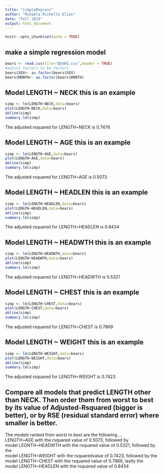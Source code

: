 ```yaml
---
title: "simpleRegress"
author: "Mikaela Michelle Elias"
date: "Fall 2024"
output: html_document
---
```


```r
knitr::opts_chunk$set(echo = TRUE)
```

## make a simple regression model

```r
bears <- read.csv(file="BEARS.csv",header = TRUE)
#adjust factors to be factors
bears$SEX<- as.factor(bears$SEX)
bears$MONTH<- as.factor(bears$MONTH)
```

## Model LENGTH ~ NECK  this is an example  

```r
simp <- lm(LENGTH~NECK,data=bears)
plot(LENGTH~NECK,data=bears)
abline(simp)
summary.lm(simp)
```

The adjusted rsquared for LENGTH~NECK  is 0.7476

         
## Model LENGTH ~ AGE  this is an example 
           
```r
simp <- lm(LENGTH~AGE,data=bears)
plot(LENGTH~AGE,data=bears)
abline(simp)
summary.lm(simp)
```
The adjusted rsquared for LENGTH~AGE is 0.5073
         
         
## Model LENGTH ~ HEADLEN  this is an example 
           
```r
simp <- lm(LENGTH~HEADLEN,data=bears)
plot(LENGTH~HEADLEN,data=bears)
abline(simp)
summary.lm(simp)
```
         
The adjusted rsquared for LENGTH~HEADLEN is 0.8434
         
## Model LENGTH ~ HEADWTH  this is an example 
           
```r
simp <- lm(LENGTH~HEADWTH,data=bears)
plot(LENGTH~HEADWTH,data=bears)
abline(simp)
summary.lm(simp)
```
         
The adjusted rsquared for LENGTH~HEADWTH is 0.5321


## Model LENGTH ~ CHEST  this is an example 
           
```r
simp <- lm(LENGTH~CHEST,data=bears)
plot(LENGTH~CHEST,data=bears)
abline(simp)
summary.lm(simp)
```
The adjusted rsquared for LENGTH~CHEST is 0.7869
         
## Model LENGTH ~ WEIGHT  this is an example 
           
```r
simp <- lm(LENGTH~WEIGHT,data=bears)
plot(LENGTH~WEIGHT,data=bears)
abline(simp)
summary.lm(simp)
```
         
The adjusted rsquared for LENGTH~WEIGHT is 0.7423
        
        
## Compare all models that predict LENGTH other than NECK. Then order them from worst to best by its value of Adjusted-Rsquared (bigger is better), or by RSE (residual standard error) where smaller is better. 


         
The models ranked from worst to best are the following....          
LENGTH~AGE with the rsquared value of 0.5073, followed by          
model LEGNTH~HEADWTH with the rsquared value of 0.5321, followed by the          
model LENGTH~WEIGHT with the rsquaredvalue of 0.7423, followed by the          
model LENGTH~CHEST with the rsquared value of 0.7869, lastly the        
model LENGTH~HEADLEN with the rsquared value of 0.8434          